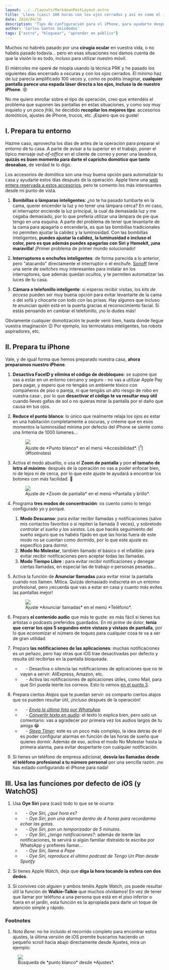 ```yaml
---
layout: ../../layouts/MarkdownPostLayout.astro
title: 'Llevo (casi) 100 horas con los ojos cerrados y así es como el iPhone me ha ayudado'
date: 2024/04/16
description: 'Tips de configuración para el iPhone, para ayudarte después de una operación de miopía.'
author: 'Carlos Santos Seisdedos'
tags: ["astro", "bloguear", "aprender en público"]
---
```



Muchos no habréis pasado por una **cirugía ocular** en vuestra vida, o no habéis pasado todavía... pero en esas situaciones nos damos cuenta de que la visión lo es todo, incluso para utilizar nuestro móvil.

El miércoles me operé de miopía usando la técnica PRK y he pasado los siguientes días encerrado a oscuras y con los ojos cerrados. El mínimo haz de luz parecía amplificado 100 veces y, como os podéis imaginar, **cualquier pantalla parece una espada láser directa a los ojos, incluso la de nuestro iPhone**. 😵

No me quiero enrollar sobre el tipo de operación, creo que entendéis el problema que suponen las pantallas en estas situaciones, y como soy muy inquieto y un poco *friki*, he decidido **recopilar los mejores _tips_**: accesorios domóticos, ajustes de iPhone, trucos, etc. ¡Espero que os guste!

## I. Prepara tu entorno

Hazme caso, aprovecha los días de antes de la operación para preparar el entorno de tu casa. A parte de avisar a tu superior en el trabajo, poner el típico mensaje *out-of-office* en el cliente de correo y poner una lavadora, **quizás es buen momento para darte el capricho domótico que tanto deseabas**, de verdad te lo digo.

Los accesorios de domótica son una muy buena opción para automatizar tu casa y ayudarte estos días después de la operación. Apple tiene una [web entera reservada a estos accesorios](https://www.apple.com/es/shop/accessories/all/homekit), pero te comento los más interesantes desde mi punto de vista.

1. **Bombillas o lámparas inteligentes**: ¿no te ha pasado tumbarte en la cama, querer encender la luz y no tener una lámpara cerca? En mi caso, el interruptor enciende la luz principal, la cual da demasiada luz y me cegaba demasiado, por lo que prefería utilizar una lámpara de pie que tengo en una esquina. A parte del problema de tener que levantarte de la cama para apagarla o encenderla, es que las bombillas tradicionales no permiten ajustar la calidez y la luminosidad. Con las bombillas inteligentes, **puedes ajustar la calidez, la luminusidad e incluso el color, pero es que además puedes apagarlas con Siri y Homekit, ¡una maravilla!** ¡Primer problema de primer mundo solucionado!

2. **Interruptores o enchufes inteligentes**: de forma parecida a lo anterior, pero "atacando" directamente el interruptor o el enchufe. [Sonoff](https://sonoff.tech/product/diy-smart-switches/minir4/) tiene una serie de *switches* muy interesantes para instalar en los interruptores, que además quedan ocultos, y te permiten automatizar las luces de tu casa. 

3. **Cámara o telefonillo inteligente**: si esperas recibir visitas, los *kits de acceso* pueden ser muy buena opción para evitar levantarte de la cama o del sofá y chocarte con todo con las prisas. Hay algunos que incluso te anuncian quién está en la puerta  gracias al reconocimiento facial. Si estás pensando en cambiar el telefonillo, ¡no lo dudes más! 

Obviamente cualquier domotización te puede venir bien, hasta donde llegue vuestra imaginación 😉 Por ejemplo, los termostatos inteligentes, los robots aspiradores, etc.

## II. Prepara tu iPhone 

Vale, y de igual forma que hemos preparado nuestra casa, **ahora preparamos nuestro iPhone**.

1. **Desactiva FaceID y elimina el código de desbloqueo**: se supone que vas a estar en un entorno cercano y seguro - no vas a utilizar Apple Pay para pagar, y espero que no tengáis un ambiente tóxico con compañeros de piso o pareja, ni que tengáis un alto riesgo de robo en vuestra casa-, por lo que **desactivar el código te va resultar muy útil** cuando lleves gafas de sol o no quieras mirar la pantalla por el daño que causa en tus ojos. 

2. **Reduce el punto blanco**: lo único que realmente relaja los ojos es estar en una habitación completamente a oscuras, y créeme que en esos momentos la luminosidad mínima por defecto del iPhone se siente como una linterna de 1000 lúmenes... 

    <figure>
        <img class="post_img" src={white_point.src} />
        <figcaption>Ajuste de *Punto blanco* en el menú *Accesibilidad*. [<sup>1</sup>](#footnotes) </figcaption>
    </figure>

3. Activa el modo abuelito, o usa el **Zoom de pantalla** y pon **el tamaño de letra al máximo**: después de la operación no vas a poder enfocar bien, ni de lejos ni de cerca, por lo que este ajuste te ayudará a encontrar los botones con más facilidad. 👴
    <figure>
        <img class="post_img" src={screen_zoom.src} />
        <figcaption>Ajuste de *Zoom de pantalla* en el menú *Pantalla y brillo*.</figcaption>
    </figure>

4. Programa **tres modos de concentración**: os cuento como lo tengo configurado yo y porqué.
    1. **Modo Descanso**: para evitar recibir llamadas y notificaciones (salvo mis contactos favoritos o si repiten la llamada 3 veces), y sobretodo *controlar el sueño y las siestas*. Los que hacéis seguimiento del sueño seguro que os habéis fijado en que las horas fuera de este modo no se cuentan como dormido, por lo que este ajuste es específico para dormir. 
    2. **Modo No Molestar**, también llamado el básico o el infalible: para evitar recibir notificaciones pero aceptar todas las llamadas.
    3. **Modo Tiempo Libre** : para evitar recibir notificaciones y denegar ciertas llamadas, en especial las de trabajo o personas pesadas... 

5. Activa la función de **Anunciar llamadas** para evitar mirar la pantalla cuando nos llamen. Mítica. Quizás demasiado indiscreta en un entorno profesional, pero ¡recuerda que vas a estar en casa y cuanto más evites las pantallas mejor!
    <figure>
        <img class="post_img" src={announce_calls.src} />
        <figcaption>Ajuste *Anunciar llamadas* en el menú *Teléfono*.</figcaption>
    </figure>

6. Prepara **el contenido audio** que más te guste: es más fácil si tienes tus artistas o podcasts preferidos guardados. En mi *prime* de dolor, **tenía que cerrar los ojos 5 segundos entre vistazo y vistazo de pantalla**, por lo que economizar el número de toques para cualquier cosa te va a ser de gran utilidad.

7. Prepara **las notificaciones de las aplicaciones**: muchas notificaciones es un peñazo, pero hay otras que iOS trae desactivadas por defecto y resulta útil recibirlas en la pantalla bloqueada. 
    + &emsp; \- Desactiva o silencia las notificaciones de aplicaciones que no te vayan a servir: AliExpress, Amazon, etc. 
    + &emsp; \- Activa las notificaciones de aplicaciones útiles, como Mail, para que Siri pueda leerte los correos. Esto lo vemos [en el punto 3](#iii-usa-las-funciones-por-defecto-de-ios-y-watchos).

8. Prepara ciertos *Atajos* que te puedan servir: os comparto ciertos atajos que os pueden resultar útil, ¡incluso después de la operación!
    + &emsp; \- [*Envía la última foto por WhatsApp*](https://www.icloud.com/shortcuts/be2acf9699224d3586d4eea8499aeea4)
    + &emsp; \- [*Convertir texto en audio*](https://www.icloud.com/shortcuts/32422c43db7540299610c0b22909fcaa): el texto lo explica bien, pero solo un comentario: vas a agradecer por primera vez los audios largos de tu amiga 😂
    + &emsp; \- [*Sleep Timer*](https://www.icloud.com/shortcuts/7c8df162abc342bb8a78808bc5c18bc7): este es un poco más complejo, la idea detrás de él es poder configurar alarmas en función de las horas de sueño que quieres dormir. Además de eso, activa el modo No Molestar hasta la primera alarma, para evitar despertarte con cualquier notificación. 

9. Si tienes un teléfono de empresa adicional, **desvía las llamadas desde el teléfono profesional a tu número personal** por una sencilla razón: ¡no has estado configurando el iPhone para nada!


## III. Usa las funciones por defecto de iOS (y WatchOS)

1. Usa **Oye Siri** para (casi) todo lo que se te ocurra: 
    + &emsp; \- *Oye Siri, ¿qué hora es?*
    + &emsp; \- *Oye Siri, pon una alarma dentro de 4 horas para recordarme echar las gotas.*
    + &emsp; \- *Oye Siri, pon un temporizador de 5 minutos.*
    + &emsp; \- *Oye Siri, ¿tengo notificaciones?*: además de leerte las notificaciones, te servirá si algún familiar distraído te escribe por WhatsApp y prefieres llamar...
    + &emsp; \- *Oye Siri, llama a Pepe*
    + &emsp; \- *Oye Siri, reproduce el último podcast de Tengo Un Plan desde Spotify*

2. Si tienes Apple Watch, deja que **diga la hora tocando la esfera con dos dedos**.

3. Si convives con alguien y ambos tenéis Apple Watch, ¡os puede resultar útil la función de **Walkie-Talkie** que muchos olvidamos! En vez de tener que llamar por teléfono a una persona que está en el piso inferior o fuera en el jardín, esta función es la apropiada para darle un toque de atención simple y rápido. 

### Footnotes
1. *Nota Bene*: no he incluido el recorrido completo para encontrar estos ajustes, la última versión de iOS premite buscarlos haciendo un pequeño scroll hacia abajo directamente desde Ajustes, mira un ejemplo:
<figure>
    <img class="post_img" src={settings_search.src} />
    <figcaption>Búsqueda de *punto blanco* desde *Ajustes*.</figcaption>
</figure>